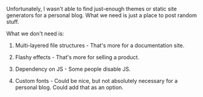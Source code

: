 Unfortunately, I wasn't able to find
just-enough themes or static site generators for a personal blog. What we need is just a place to post random stuff.

<section>
  What we don't need is:

  1.  Multi-layered file structures - That's more for a documentation site.

  2.  Flashy effects -
      That's more for selling a product.

  3. Dependency on JS - Some people disable JS.

  4. Custom fonts -
     Could be nice, but not absolutely necessary for a personal blog. Could add that as an option.
</section>
